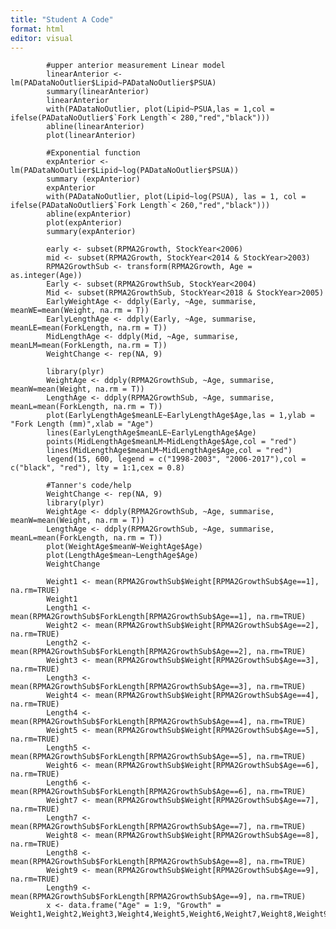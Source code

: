```yaml
---
title: "Student A Code"
format: html
editor: visual
---
```


            #upper anterior measurement Linear model
            linearAnterior <- lm(PADataNoOutlier$Lipid~PADataNoOutlier$PSUA)
            summary(linearAnterior)
            linearAnterior
            with(PADataNoOutlier, plot(Lipid~PSUA,las = 1,col = ifelse(PADataNoOutlier$`Fork Length`< 280,"red","black")))
            abline(linearAnterior)
            plot(linearAnterior)

            #Exponential function
            expAnterior <- lm(PADataNoOutlier$Lipid~log(PADataNoOutlier$PSUA))
            summary (expAnterior)
            expAnterior
            with(PADataNoOutlier, plot(Lipid~log(PSUA), las = 1, col = ifelse(PADataNoOutlier$`Fork Length`< 260,"red","black")))
            abline(expAnterior)
            plot(expAnterior)
            summary(expAnterior)

            early <- subset(RPMA2Growth, StockYear<2006)
            mid <- subset(RPMA2Growth, StockYear<2014 & StockYear>2003)
            RPMA2GrowthSub <- transform(RPMA2Growth, Age = as.integer(Age))
            Early <- subset(RPMA2GrowthSub, StockYear<2004)
            Mid <- subset(RPMA2GrowthSub, StockYear<2018 & StockYear>2005)
            EarlyWeightAge <- ddply(Early, ~Age, summarise, meanWE=mean(Weight, na.rm = T))
            EarlyLengthAge <- ddply(Early, ~Age, summarise, meanLE=mean(ForkLength, na.rm = T))
            MidLengthAge <- ddply(Mid, ~Age, summarise, meanLM=mean(ForkLength, na.rm = T))
            WeightChange <- rep(NA, 9)

            library(plyr)
            WeightAge <- ddply(RPMA2GrowthSub, ~Age, summarise, meanW=mean(Weight, na.rm = T))
            LengthAge <- ddply(RPMA2GrowthSub, ~Age, summarise, meanL=mean(ForkLength, na.rm = T))
            plot(EarlyLengthAge$meanLE~EarlyLengthAge$Age,las = 1,ylab = "Fork Length (mm)",xlab = "Age")
            lines(EarlyLengthAge$meanLE~EarlyLengthAge$Age)
            points(MidLengthAge$meanLM~MidLengthAge$Age,col = "red")
            lines(MidLengthAge$meanLM~MidLengthAge$Age,col = "red")
            legend(15, 600, legend = c("1998-2003", "2006-2017"),col = c("black", "red"), lty = 1:1,cex = 0.8)

            #Tanner's code/help
            WeightChange <- rep(NA, 9)
            library(plyr)
            WeightAge <- ddply(RPMA2GrowthSub, ~Age, summarise, meanW=mean(Weight, na.rm = T))
            LengthAge <- ddply(RPMA2GrowthSub, ~Age, summarise, meanL=mean(ForkLength, na.rm = T))
            plot(WeightAge$meanW~WeightAge$Age)
            plot(LengthAge$mean~LengthAge$Age)
            WeightChange

            Weight1 <- mean(RPMA2GrowthSub$Weight[RPMA2GrowthSub$Age==1], na.rm=TRUE)
            Weight1
            Length1 <- mean(RPMA2GrowthSub$ForkLength[RPMA2GrowthSub$Age==1], na.rm=TRUE)
            Weight2 <- mean(RPMA2GrowthSub$Weight[RPMA2GrowthSub$Age==2], na.rm=TRUE)
            Length2 <- mean(RPMA2GrowthSub$ForkLength[RPMA2GrowthSub$Age==2], na.rm=TRUE)
            Weight3 <- mean(RPMA2GrowthSub$Weight[RPMA2GrowthSub$Age==3], na.rm=TRUE)
            Length3 <- mean(RPMA2GrowthSub$ForkLength[RPMA2GrowthSub$Age==3], na.rm=TRUE)
            Weight4 <- mean(RPMA2GrowthSub$Weight[RPMA2GrowthSub$Age==4], na.rm=TRUE)
            Length4 <- mean(RPMA2GrowthSub$ForkLength[RPMA2GrowthSub$Age==4], na.rm=TRUE)
            Weight5 <- mean(RPMA2GrowthSub$Weight[RPMA2GrowthSub$Age==5], na.rm=TRUE)
            Length5 <- mean(RPMA2GrowthSub$ForkLength[RPMA2GrowthSub$Age==5], na.rm=TRUE)
            Weight6 <- mean(RPMA2GrowthSub$Weight[RPMA2GrowthSub$Age==6], na.rm=TRUE)
            Length6 <- mean(RPMA2GrowthSub$ForkLength[RPMA2GrowthSub$Age==6], na.rm=TRUE)
            Weight7 <- mean(RPMA2GrowthSub$Weight[RPMA2GrowthSub$Age==7], na.rm=TRUE)
            Length7 <- mean(RPMA2GrowthSub$ForkLength[RPMA2GrowthSub$Age==7], na.rm=TRUE)
            Weight8 <- mean(RPMA2GrowthSub$Weight[RPMA2GrowthSub$Age==8], na.rm=TRUE)
            Length8 <- mean(RPMA2GrowthSub$ForkLength[RPMA2GrowthSub$Age==8], na.rm=TRUE)
            Weight9 <- mean(RPMA2GrowthSub$Weight[RPMA2GrowthSub$Age==9], na.rm=TRUE)
            Length9 <- mean(RPMA2GrowthSub$ForkLength[RPMA2GrowthSub$Age==9], na.rm=TRUE)
            x <- data.frame("Age" = 1:9, "Growth" = Weight1,Weight2,Weight3,Weight4,Weight5,Weight6,Weight7,Weight8,Weight9)
